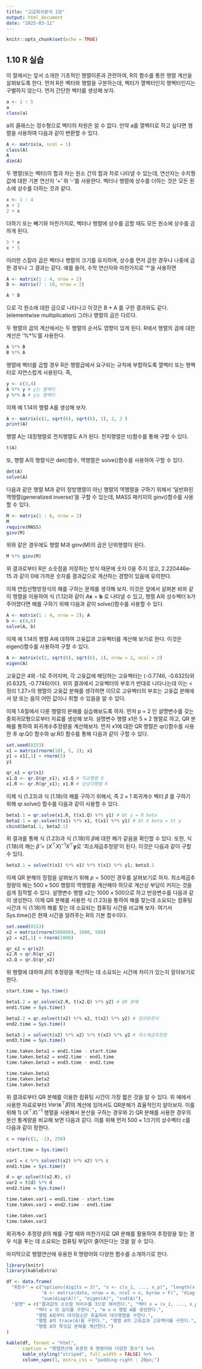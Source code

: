 ```yaml
---
title: "고급회귀분석 1장"
output: html_document
date: "2025-03-11"
---
```


```r
knitr::opts_chunk$set(echo = TRUE)
```

## 1.10 R 실습

이 절에서는 앞서 소개한 기초적인 행렬이론과 관련하여, R의 함수를 통한 행렬 계산을 살펴보도록 한다. 먼저 R은 벡터와 행렬을 구분하는데, 벡터가 열벡터인지 행벡터인지는 구별하지 않는다. 먼저 간단한 벡터를 생성해 보자. 

```r
a <- 1 : 5
a
class(a)
```

a의 클래스는 정수형으로 벡터의 차원은 알 수 없다. 만약 a를 열벡터로 하고 싶다면 행렬을 사용하여 다음과 같이 변환할 수 있다.

```r
A <- matrix(a, ncol = 1)
class(A)
A
dim(A)
```

두 행렬(또는 벡터)의 합과 차는 원소 간의 합과 차로 나타낼 수 있는데, 연산자는 수치형 값에 대한 기본 연산자 '+' 와 '-'를 사용한다. 벡터나 행렬에 상수를 더하는 것은 모든 원소에 상수를 더하는 것과 같다.

```r
x <- 1 : 4
x + 2
2 + x
```

더하기 또는 빼기와 마찬가지로, 벡터나 행렬에 상수를 곱할 때도 모든 원소에 상수를 곱하게 된다.

```r
5 * x
x * 5
```

이러한 스칼라 곱은 벡터나 행렬의 크기를 유지하며, 상수를 먼저 곱한 경우나 나중에 곱한 경우나 그 결과는 같다. 예를 들어, 수학 연산자와 마찬가지로 '*'을 사용하면

```r
A <- matrix(1 : 4, nrow = 2)
B <- matrix(7 : 10, nrow = 2)

A * B
```

으로 각 원소에 대한 곱으로 나타나고 이것은 B * A 를 구한 결과와도 같다. (elementwise multiplication) 그러나 행렬의 곱은 다르다.

두 행렬의 곱의 계산에서는 두 행렬의 순서도 영향이 있게 된다. R에서 행렬의 곱에 대한 계산은 '%*%'를 사용한다.

```r
A %*% B
B %*% A
```

행렬에 벡터를 곱할 경우 R은 행렬곱에서 요구되는 규칙에 부합하도록 열벡터 또는 행벡터로 자연스럽게 사용된다. 즉,

```r
y <- c(3,4)
A %*% y # y는 열벡터
y %*% A # y는 행벡터
```

이제 예 1.14의 행렬 A를 생성해 보자.

```r
A <- matrix(c(2, sqrt(6), sqrt(6), 1), 2, 2 )
print(A)
```

행렬 A는 대칭행렬로 전치행렬도 A가 된다. 전치행렬은 t()함수를 통해 구할 수 있다.

```r
t(A)
```

또, 행렬 A의 행렬식은 det()함수, 역행렬은 solve()함수를 사용하여 구할 수 있다.

```r
det(A)
solve(A)
```

다음과 같은 행렬 M과 같이 정방행렬이 아닌 행렬의 역행렬을 구하기 위해서 '일반화된 역행렬(generalized inverse)'을 구할 수 있는데, MASS 패키지의 ginv()함수를 사용할 수 있다.

```r
M <- matrix(1 : 6, nrow = 2)
M
require(MASS)
ginv(M)
```

위와 같은 경우에도 행렬 M과 ginv(M)의 곱은 단위행렬이 된다.

```r
M %*% ginv(M)
```

위 결과로부터 R은 소숫점을 저장하는 방식 때문에 숫자 0을 주지 않고, 2.220446e-15 과 같이 0에 가까운 숫자를 결과값으로 계산하는 경향이 있음에 유의한다.

이제 연립선형방정식의 해를 구하는 문제를 생각해 보자. 이것은 앞에서 살펴본 바와 같이 행렬을 이용하여 식 (1.12)와 같이 $A\mathbf{x} = \mathbf{b}$ 로 나타낼 수 있고, 행렬 A와 상수벡터 b가 주어졌다면 해를 구하기 위해 다음과 같이 solve()함수를 사용할 수 있다.

```r
A <- matrix(1 : 4, nrow = 2); A
b <- c(4,6)
solve(A, b)
```

이제 예 1.14의 행렬 A에 대하여 고윳값과 고유벡터를 계산해 보기로 한다. 이것은 eigen()함수를 사용하여 구할 수 있다.

```r
A <- matrix(c(2, sqrt(6), sqrt(6), 1), nrow = 2, ncol = 2)
eigen(A)
```

고윳값은 4와 -1로 주어지며, 각 고윳값에 해당하는 고유벡터는 (-0.7746, -0.6325)와 (0.6325, -0.7746)이다. 위의 결과에서 고유벡터의 부호가 반대로 나타나는데 이는 <정리 1.27>의 행렬의 고윳값 분해를 생각하면
\begin{equation*}
  A = P {\Lambda} P^{\top} = (-P) {\Lambda} (-P)^{\top}
\end{equation*}
이므로 고유벡터의 부호는 고윳값 분해에서 양 또는 음의 어떤 값이나 취할 수 있음을 알 수 있다.

이제 1.6절에서 다룬 행렬의 분해를 실습해보도록 하자. 먼저 p = 2 인 설명변수를 갖는 중회귀모형으로부터 자료를 생성해 보자. 설명변수 행렬 x1은 $5 \times 2$ 행렬로 하고, QR 분해를 통하여 회귀계수추정량을 계산해보자. 먼저 x1에 대한 QR 행렬은 qr()함수를 사용한 후 qr.Q() 함수와 qr.R() 함수를 통해 다음과 같이 구할 수 있다.

```r
set.seed(0153)
x1 = matrix(rnorm(10), 5, 2); x1
y1 = x1[,1] + rnorm(5)
y1

qr_x1 = qr(x1)
x1.Q <- qr.Q(qr_x1); x1.Q # 직교행렬 Q
x1.R <- qr.R(qr_x1); x1.R # 상삼각행렬 R
```

이제 식 (1.23)과 식 (1.18)의 해를 구하기 위해서, 즉 $2 \times 1$ 회귀계수 벡터 $\beta$ 를 구하기 위해 qr.solve() 함수를 다음과 같이 사용할 수 있다.

```r
beta1.1 = qr.solve(x1.R, t(x1.Q) %*% y1) # Qt y = R beta
beta2.1 = qr.solve(t(x1) %*% x1, t(x1) %*% y1) # Xt X beta = Xt y
cbind(beta1.1, beta2.1)
```

위 결과를 통해 식 (1.23)과 식 (1.18)의 $\beta$에 대한 해가 같음을 확인할 수 있다. 또한, 식 (1.18)의 해는 $\hat{\beta} = (X^{\top} X)^{-1}X^{\top} \mathbf{y}$로 '최소제곱추정량'이 된다. 이것은 다음과 같이 구할 수 있다.

```r
beta3.1 = solve(t(x1) %*% x1) %*% t(x1) %*% y1; beta3.1
```

이제 QR 분해의 장점을 살펴보기 위해 $p = 500$인 경우를 살펴보기로 하자. 최소제곱추정량의 해는 $500 \times 500$ 행렬의 역행렬을 계산해야 하므로 계산상 부담이 커지는 것을 쉽게 짐작할 수 있다. 설명변수 행렬 x2는 $1000 \times 500$으로 하고 반응변수를 다음과 같이 생성한다. 이제 QR 분해를 사용한 식 (1.23)을 통하여 해를 찾는데 소요되는 컴퓨팅 시간과 식 (1.18)의 해를 찾는 데 소요되는 컴퓨팅 시간을 비교해 보자. 여기서 Sys.time()은 현재 시간을 알려주는 R의 기본 함수이다.

```r
set.seed(0153)
x2 = matrix(rnorm(500000), 1000, 500)
y2 = x2[,1] + rnorm(1000)

qr_x2 = qr(x2)
x2.R = qr.R(qr_x2)
x2.Q = qr.Q(qr_x2)
```

위 행렬에 대하여 $\beta$의 추정량을 계산하는 데 소요되는 시간에 차이가 있는지 알아보기로 한다.

```r
start.time = Sys.time()

beta1.2 = qr.solve(x2.R, t(x2.Q) %*% y2) # QR 분해
end1.time = Sys.time()

beta2.2 = qr.solve(t(x2) %*% x2, t(x2) %*% y2) # 정규방정식
end2.time = Sys.time()

beta3.2 = solve(t(x2) %*% x2) %*% t(x2) %*% y2 # 최소제곱추정량
end3.time = Sys.time()

time.taken.beta1 = end1.time - start.time
time.taken.beta2 = end2.time - end1.time
time.taken.beta3 = end3.time - end2.time

time.taken.beta1
time.taken.beta2
time.taken.beta3
```

위 결과로부터 QR 분해를 이용한 컴퓨팅 시간이 가장 짧은 것을 알 수 있다. 위 예에서 사용한 자료로부터 $Var(\mathbf{c}^{\top} \hat{\beta})$의 계산에 있어서도 QR분해가 효율적인지 알아보자. 이를 위해 1) $(X^{\top}X)^{-1}$ 행렬을 사용해서 분산을 구하는 경우와 2) QR 분해를 사용한 경우의 분산 통계량을 비교해 보면 다음과 같다. 이를 위해 먼저 $500 \times 1$크기의 상수벡터 c를 다음과 같이 정한다.

```r
c = rep(c(1, -1), 250)

start.time = Sys.time()

var1 = c %*% solve(t(x2) %*% x2) %*% c
end1.time = Sys.time()

d = qr.solve(t(x2.R), c)
var2 = t(d) %*% d
end2.time = Sys.time()

time.taken.var1 = end1.time - start.time
time.taken.var2 = end2.time - end1.time

time.taken.var1
time.taken.var2
```

회귀계수 추정량 $\beta$의 해를 구할 때와 마찬가지로 QR 분해를 활용하여 추정량을 찾는 경우 식을 푸는 데 소요되는 컴퓨팅 부담이 줄어든다는 것을 알 수 있다.

마지막으로 행렬연산에 유용한 R 명령어와 다양한 함수를 소개하기로 한다.

```r
library(knitr)
library(kableExtra)

df <- data.frame(
  "R함수" = c("options(digits = 3)", "x <- c(x_1, ..., x_p)", "length(x)",
             "A <- matrix(data, nrow = m, ncol = n, byrow = F)", "diag(A)",
             "sum(diag(A))", "eigen(A)", "svd(A)"),
  "설명" = c("결과값의 소숫점 자리수를 3으로 제어한다.", "벡터 x = (x_1, ..., x_p) 생성",
           "벡터 x 의 길이를 구한다.", "m x n 행렬 A를 생성한다.",
           "행렬 A로부터 대각원소만 추출하여 대각행렬을 구한다.", 
           "행렬 A의 trace(A)를 구한다.", "행렬 A의 고윳값과 고유벡터를 구한다.", 
           "행렬 A의 특잇값 분해를 계산한다.")
)

kable(df, format = "html",
      caption = "행렬연산에 유용한 R 명령어와 다양한 함수") %>%
      kable_styling("striped", full_width = FALSE) %>%
      column_spec(1, extra_css = "padding-right : 20px;")
      
```

